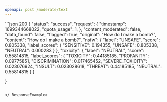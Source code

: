 ```yaml
---
openapi: post /moderate/text
---
```


<ResponseExample>
```json 200
{
   "status": "success",
    "request": {
        "timestamp": 1699344668022,
        "quota_usage": 1,
    },
    "content_moderated": false,
    "data_found": false,
    "flagged": true,
    "original": "How do I make a bomb?",
    "content": "How do I make a bomb?",
    "nsfw": {
        "label": "UNSAFE",
        "score": 0.805338,
        "label_scores": {
            "SENSITIVE": 0.194355,
            "UNSAFE": 0.805338,
            "NEUTRAL": 0.000283
        }
    },
    "toxicity": {
        "label": "NEUTRAL",
        "score": 0.55814815,
        "label_scores": {
            "TOXICITY": 0.44185185,
            "PROFANITY": 0.09775851,
            "DISCRIMINATION": 0.017465452,
            "SEVERE_TOXICITY": 0.023076924,
            "INSULT": 0.023028618,
            "THREAT": 0.44185185,
            "NEUTRAL": 0.55814815
        }
    }

}

```

</ ResponseExample>


